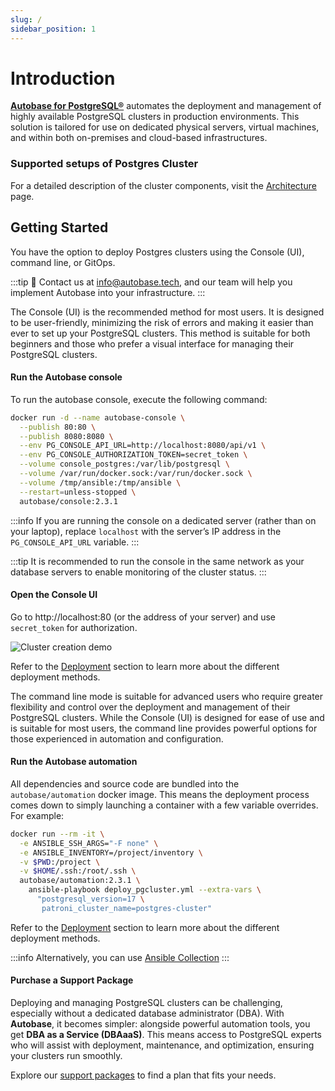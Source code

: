 ```yaml
---
slug: /
sidebar_position: 1
---
```


# Introduction

**[Autobase for PostgreSQL®](https://github.com/vitabaks/autobase)** automates the deployment and management of highly available PostgreSQL clusters in production environments. This solution is tailored for use on dedicated physical servers, virtual machines, and within both on-premises and cloud-based infrastructures.

### Supported setups of Postgres Cluster


<SchemeSwitcher />

For a detailed description of the cluster components, visit the [Architecture](./overview/architecture.md) page.

## Getting Started

You have the option to deploy Postgres clusters using the Console (UI), command line, or GitOps.

:::tip
📩 Contact us at info@autobase.tech, and our team will help you implement Autobase into your infrastructure.
:::


<Tabs>
  <TabItem value="console-ui" label="Console (UI)" default>

The Console (UI) is the recommended method for most users. It is designed to be user-friendly, minimizing the risk of errors and making it easier than ever to set up your PostgreSQL clusters. This method is suitable for both beginners and those who prefer a visual interface for managing their PostgreSQL clusters.

#### Run the Autobase console

To run the autobase console, execute the following command:

```bash
docker run -d --name autobase-console \
  --publish 80:80 \
  --publish 8080:8080 \
  --env PG_CONSOLE_API_URL=http://localhost:8080/api/v1 \
  --env PG_CONSOLE_AUTHORIZATION_TOKEN=secret_token \
  --volume console_postgres:/var/lib/postgresql \
  --volume /var/run/docker.sock:/var/run/docker.sock \
  --volume /tmp/ansible:/tmp/ansible \
  --restart=unless-stopped \
  autobase/console:2.3.1
```

:::info
If you are running the console on a dedicated server (rather than on your laptop), replace `localhost` with the server’s IP address in the `PG_CONSOLE_API_URL` variable.
:::

:::tip
It is recommended to run the console in the same network as your database servers to enable monitoring of the cluster status.
:::

#### Open the Console UI

Go to http://localhost:80 (or the address of your server) and use `secret_token` for authorization.

![Cluster creation demo](/img/autobase_create_cluster_demo.gif)

Refer to the [Deployment](./docs/category/deployment) section to learn more about the different deployment methods.

  </TabItem>
  <TabItem value="command-line" label="Command line">

The command line mode is suitable for advanced users who require greater flexibility and control over the deployment and management of their PostgreSQL clusters.
While the Console (UI) is designed for ease of use and is suitable for most users, the command line provides powerful options for those experienced in automation and configuration.

#### Run the Autobase automation

All dependencies and source code are bundled into the `autobase/automation` docker image.
This means the deployment process comes down to simply launching a container with a few variable overrides. For example:

```bash
docker run --rm -it \
  -e ANSIBLE_SSH_ARGS="-F none" \
  -e ANSIBLE_INVENTORY=/project/inventory \
  -v $PWD:/project \
  -v $HOME/.ssh:/root/.ssh \
  autobase/automation:2.3.1 \
    ansible-playbook deploy_pgcluster.yml --extra-vars \
      "postgresql_version=17 \
       patroni_cluster_name=postgres-cluster"
```

Refer to the [Deployment](./docs/category/deployment) section to learn more about the different deployment methods.

:::info
Alternatively, you can use [Ansible Collection](https://github.com/vitabaks/autobase/blob/master/automation/README.md)
:::

  </TabItem>
</Tabs>

#### Purchase a Support Package

Deploying and managing PostgreSQL clusters can be challenging, especially without a dedicated database administrator (DBA).
With **Autobase**, it becomes simpler: alongside powerful automation tools, you get **DBA as a Service (DBAaaS)**.
This means access to PostgreSQL experts who will assist with deployment, maintenance, and optimization, ensuring your clusters run smoothly.

Explore our [support packages](/docs/support) to find a plan that fits your needs.
